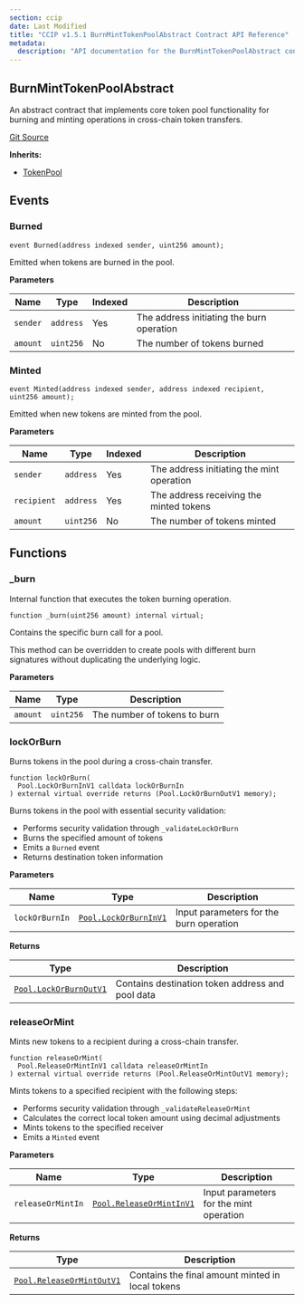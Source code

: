 ```yaml
---
section: ccip
date: Last Modified
title: "CCIP v1.5.1 BurnMintTokenPoolAbstract Contract API Reference"
metadata:
  description: "API documentation for the BurnMintTokenPoolAbstract contract in Chainlink CCIP v1.5.1"
---
```



<CcipCommon callout="importCCIPPackage151" />

## BurnMintTokenPoolAbstract

An abstract contract that implements core token pool functionality for burning and minting operations in cross-chain token transfers.

[Git Source](https://github.com/smartcontractkit/ccip/blob/0df0625eea603ba8572d5382d72979a7f2b12bfb/contracts/src/v0.8/ccip/pools/BurnMintTokenPoolAbstract.sol)

**Inherits:**

- [TokenPool](/ccip/api-reference/v1.5.1/token-pool)

## Events

### Burned

```solidity
event Burned(address indexed sender, uint256 amount);
```

<Aside>Emitted when tokens are burned in the pool.</Aside>

**Parameters**

| Name     | Type      | Indexed | Description                               |
| -------- | --------- | ------- | ----------------------------------------- |
| `sender` | `address` | Yes     | The address initiating the burn operation |
| `amount` | `uint256` | No      | The number of tokens burned               |

### Minted

```solidity
event Minted(address indexed sender, address indexed recipient, uint256 amount);
```

<Aside>Emitted when new tokens are minted from the pool.</Aside>

**Parameters**

| Name        | Type      | Indexed | Description                               |
| ----------- | --------- | ------- | ----------------------------------------- |
| `sender`    | `address` | Yes     | The address initiating the mint operation |
| `recipient` | `address` | Yes     | The address receiving the minted tokens   |
| `amount`    | `uint256` | No      | The number of tokens minted               |

## Functions

### \_burn

Internal function that executes the token burning operation.

```solidity
function _burn(uint256 amount) internal virtual;
```

<Aside>
Contains the specific burn call for a pool.

This method can be overridden to create pools with different burn signatures without duplicating the underlying logic.

</Aside>

**Parameters**

| Name     | Type      | Description                  |
| -------- | --------- | ---------------------------- |
| `amount` | `uint256` | The number of tokens to burn |

### lockOrBurn

Burns tokens in the pool during a cross-chain transfer.

```solidity
function lockOrBurn(
  Pool.LockOrBurnInV1 calldata lockOrBurnIn
) external virtual override returns (Pool.LockOrBurnOutV1 memory);
```

<Aside>

Burns tokens in the pool with essential security validation:

- Performs security validation through `_validateLockOrBurn`
- Burns the specified amount of tokens
- Emits a `Burned` event
- Returns destination token information

</Aside>

**Parameters**

| Name           | Type                                                                    | Description                             |
| -------------- | ----------------------------------------------------------------------- | --------------------------------------- |
| `lockOrBurnIn` | [`Pool.LockOrBurnInV1`](/ccip/api-reference/v1.5.1/pool#lockorburninv1) | Input parameters for the burn operation |

**Returns**

| Type                                                                      | Description                                      |
| ------------------------------------------------------------------------- | ------------------------------------------------ |
| [`Pool.LockOrBurnOutV1`](/ccip/api-reference/v1.5.1/pool#lockorburnoutv1) | Contains destination token address and pool data |

### releaseOrMint

Mints new tokens to a recipient during a cross-chain transfer.

```solidity
function releaseOrMint(
  Pool.ReleaseOrMintInV1 calldata releaseOrMintIn
) external virtual override returns (Pool.ReleaseOrMintOutV1 memory);
```

<Aside>

Mints tokens to a specified recipient with the following steps:

- Performs security validation through `_validateReleaseOrMint`
- Calculates the correct local token amount using decimal adjustments
- Mints tokens to the specified receiver
- Emits a `Minted` event

</Aside>

**Parameters**

| Name              | Type                                                                          | Description                             |
| ----------------- | ----------------------------------------------------------------------------- | --------------------------------------- |
| `releaseOrMintIn` | [`Pool.ReleaseOrMintInV1`](/ccip/api-reference/v1.5.1/pool#releaseormintinv1) | Input parameters for the mint operation |

**Returns**

| Type                                                                            | Description                                      |
| ------------------------------------------------------------------------------- | ------------------------------------------------ |
| [`Pool.ReleaseOrMintOutV1`](/ccip/api-reference/v1.5.1/pool#releaseormintoutv1) | Contains the final amount minted in local tokens |
